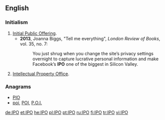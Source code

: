 {{also|ipo-}}
==English==

===Initialism===
{{head|en|initialism}}

# [[initial public offering|Initial Public Offering]].
#*'''2013''', Joanna Biggs, "Tell me everything", ''London Review of Books'', vol. 35, no. 7:
#*:You just shrug when you change the site’s privacy settings overnight to capture lucrative personal information and make Facebook’s '''IPO''' one of the biggest in Silicon Valley.
# [[Intellectual Property Office]].

===Anagrams===
* [[PIO#English|PIO]]
* [[poi#English|poi]], [[POI#English|POI]], [[P.O.I.#English|P.O.I.]]

[[de:IPO]]
[[et:IPO]]
[[he:IPO]]
[[pl:IPO]]
[[pt:IPO]]
[[ru:IPO]]
[[fi:IPO]]
[[tr:IPO]]
[[vi:IPO]]